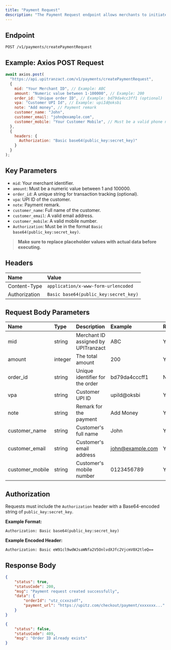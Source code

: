 ```yaml
---
title: "Payment Request"
description: "The Payment Request endpoint allows merchants to initiate a UPI payment request using a customer's UPI ID. Customers will complete the transaction via their preferred UPI app."
---
```


## Endpoint

```
POST /v1/payments/createPaymentRequest
```

## Example: Axios POST Request

```javascript
await axios.post(
  "https://api.upitranzact.com/v1/payments/createPaymentRequest",
  {
    mid: "Your Merchant ID", // Example: ABC
    amount: "Numeric value between 1-100000", // Example: 200
    order_id: "Unique order ID", // Example: bd79da4cc3ff1 (optional)
    vpa: "Customer UPI Id", // Example: upiId@oksbi
    note: "Add money", // Payment remark
    customer_name: "John",
    customer_email: "john@example.com",
    customer_mobile: "Your Customer Mobile", // Must be a valid phone number
  },
  {
    headers: {
      Authorization: "Basic base64(public_key:secret_key)"
    }
  }
);
```

## Key Parameters

- `mid`: Your merchant identifier.
- `amount`: Must be a numeric value between 1 and 100000.
- `order_id`: A unique string for transaction tracking (optional).
- `vpa`: UPI ID of the customer.
- `note`: Payment remark.
- `customer_name`: Full name of the customer.
- `customer_email`: A valid email address.
- `customer_mobile`: A valid mobile number.
- `Authorization`: Must be in the format `Basic base64(public_key:secret_key)`.

> **Make sure to replace placeholder values with actual data before executing.**

## Headers

| Name          | Value                                 |
| :------------ | :------------------------------------ |
| Content-Type  | `application/x-www-form-urlencoded`   |
| Authorization | `Basic base64(public_key:secret_key)` |

## Request Body Parameters

| Name            | Type    | Description                         | Example                                     | Required |
| :-------------- | :------ | :---------------------------------- | :------------------------------------------ | :------- |
| mid             | string  | Merchant ID assigned by UPITranzact | ABC                                         | Yes      |
| amount          | integer | The total amount                    | 200                                         | Yes      |
| order_id        | string  | Unique identifier for the order     | bd79da4cccff1                               | No       |
| vpa             | string  | Customer UPI ID                     | upiId@oksbi                                 | Yes      |
| note            | string  | Remark for the payment              | Add Money                                   | Yes      |
| customer_name   | string  | Customer's full name                | John                                        | Yes      |
| customer_email  | string  | Customer's email address            | [john@example.com](mailto:john@example.com) | Yes      |
| customer_mobile | string  | Customer's mobile number            | 0123456789                                  | Yes      |

## Authorization

Requests must include the `Authorization` header with a Base64-encoded string of `public_key:secret_key`.

**Example Format:**

```
Authorization: Basic base64(public_key:secret_key)
```

**Example Encoded Header:**

```
Authorization: Basic eW91cl9wdWJsaWNfa2V5OnlvdXJfc2VjcmV0X2tleQ==
```

## Response Body

<CodeGroup>

```json 200
{
    "status": true,
    "statusCode": 200,
    "msg": "Payment request created successfully",
    "data": {
        "orderId": "utz_ccxxzsdf",
        "payment_url": "https://upitz.com/checkout/payment/xxxxxxx..."
    }
}
```


```json 409
{
    "status": false,
    "statusCode": 409,
    "msg": "Order ID already exists"
}
```

</CodeGroup>